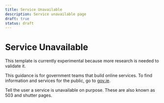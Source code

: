 ```yaml
---
title: Service Unavailable
description: Service unavailable page
draft: true
status: draft
---
```


# Service Unavailable

This template is currently experimental because more research is needed to validate it.

This guidance is for government teams that build online services. To find information and services for the public, go to [gov.ie](https://www.gov.ie/).

Tell the user a service is unavailable on purpose. These are also known as 503 and shutter pages.

<ServiceUnavailable />
